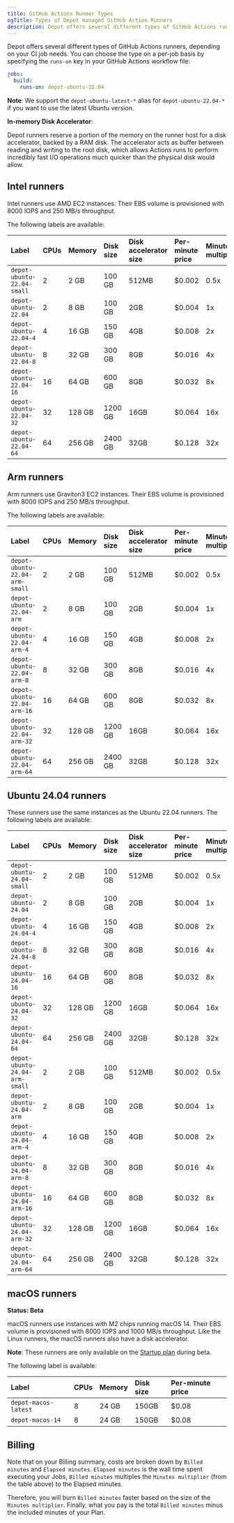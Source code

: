 ```yaml
---
title: GitHub Actions Runner Types
ogTitle: Types of Depot managed GitHub Action Runners
description: Depot offers several different types of GitHub Actions runners, depending on your CI job needs.
---
```


Depot offers several different types of GitHub Actions runners, depending on your CI job needs. You can choose the type on a per-job basis by specifying the `runs-on` key in your GitHub Actions workflow file:

```yaml
jobs:
  build:
    runs-on: depot-ubuntu-22.04
```

**Note**: We support the `depot-ubuntu-latest-*` alias for `depot-ubuntu-22.04-*` if you want to use the latest Ubuntu version.

**In-memory Disk Accelerator**:

Depot runners reserve a portion of the memory on the runner host for a disk accelerator, backed by a RAM disk. The accelerator acts as buffer between reading and writing to the root disk, which allows Actions runs to perform incredibly fast I/O operations much quicker than the physical disk would allow.

## Intel runners

Intel runners use AMD EC2 instances. Their EBS volume is provisioned with 8000 IOPS and 250 MB/s throughput.

The following labels are available:

| Label                      | CPUs | Memory | Disk size | Disk accelerator size | Per-minute price | Minutes multiplier |
| :------------------------- | :--- | :----- | :-------- | :-------------------- | :--------------- | :----------------- |
| `depot-ubuntu-22.04-small` | 2    | 2 GB   | 100 GB    | 512MB                 | $0.002           | 0.5x               |
| `depot-ubuntu-22.04`       | 2    | 8 GB   | 100 GB    | 2GB                   | $0.004           | 1x                 |
| `depot-ubuntu-22.04-4`     | 4    | 16 GB  | 150 GB    | 4GB                   | $0.008           | 2x                 |
| `depot-ubuntu-22.04-8`     | 8    | 32 GB  | 300 GB    | 8GB                   | $0.016           | 4x                 |
| `depot-ubuntu-22.04-16`    | 16   | 64 GB  | 600 GB    | 8GB                   | $0.032           | 8x                 |
| `depot-ubuntu-22.04-32`    | 32   | 128 GB | 1200 GB   | 16GB                  | $0.064           | 16x                |
| `depot-ubuntu-22.04-64`    | 64   | 256 GB | 2400 GB   | 32GB                  | $0.128           | 32x                |

## Arm runners

Arm runners use Graviton3 EC2 instances. Their EBS volume is provisioned with 8000 IOPS and 250 MB/s throughput.

The following labels are available:

| Label                          | CPUs | Memory | Disk size | Disk accelerator size | Per-minute price | Minutes multiplier |
| :----------------------------- | :--- | :----- | :-------- | :-------------------- | :--------------- | :----------------- |
| `depot-ubuntu-22.04-arm-small` | 2    | 2 GB   | 100 GB    | 512MB                 | $0.002           | 0.5x               |
| `depot-ubuntu-22.04-arm`       | 2    | 8 GB   | 100 GB    | 2GB                   | $0.004           | 1x                 |
| `depot-ubuntu-22.04-arm-4`     | 4    | 16 GB  | 150 GB    | 4GB                   | $0.008           | 2x                 |
| `depot-ubuntu-22.04-arm-8`     | 8    | 32 GB  | 300 GB    | 8GB                   | $0.016           | 4x                 |
| `depot-ubuntu-22.04-arm-16`    | 16   | 64 GB  | 600 GB    | 8GB                   | $0.032           | 8x                 |
| `depot-ubuntu-22.04-arm-32`    | 32   | 128 GB | 1200 GB   | 16GB                  | $0.064           | 16x                |
| `depot-ubuntu-22.04-arm-64`    | 64   | 256 GB | 2400 GB   | 32GB                  | $0.128           | 32x                |

## Ubuntu 24.04 runners

These runners use the same instances as the Ubuntu 22.04 runners. The following labels are available:

| Label                          | CPUs | Memory | Disk size | Disk accelerator size | Per-minute price | Minutes multiplier |
| :----------------------------- | :--- | :----- | :-------- | :-------------------- | :--------------- | :----------------- |
| `depot-ubuntu-24.04-small`     | 2    | 2 GB   | 100 GB    | 512MB                 | $0.002           | 0.5x               |
| `depot-ubuntu-24.04`           | 2    | 8 GB   | 100 GB    | 2GB                   | $0.004           | 1x                 |
| `depot-ubuntu-24.04-4`         | 4    | 16 GB  | 150 GB    | 4GB                   | $0.008           | 2x                 |
| `depot-ubuntu-24.04-8`         | 8    | 32 GB  | 300 GB    | 8GB                   | $0.016           | 4x                 |
| `depot-ubuntu-24.04-16`        | 16   | 64 GB  | 600 GB    | 8GB                   | $0.032           | 8x                 |
| `depot-ubuntu-24.04-32`        | 32   | 128 GB | 1200 GB   | 16GB                  | $0.064           | 16x                |
| `depot-ubuntu-24.04-64`        | 64   | 256 GB | 2400 GB   | 32GB                  | $0.128           | 32x                |
| `depot-ubuntu-24.04-arm-small` | 2    | 2 GB   | 100 GB    | 512MB                 | $0.002           | 0.5x               |
| `depot-ubuntu-24.04-arm`       | 2    | 8 GB   | 100 GB    | 2GB                   | $0.004           | 1x                 |
| `depot-ubuntu-24.04-arm-4`     | 4    | 16 GB  | 150 GB    | 4GB                   | $0.008           | 2x                 |
| `depot-ubuntu-24.04-arm-8`     | 8    | 32 GB  | 300 GB    | 8GB                   | $0.016           | 4x                 |
| `depot-ubuntu-24.04-arm-16`    | 16   | 64 GB  | 600 GB    | 8GB                   | $0.032           | 8x                 |
| `depot-ubuntu-24.04-arm-32`    | 32   | 128 GB | 1200 GB   | 16GB                  | $0.064           | 16x                |
| `depot-ubuntu-24.04-arm-64`    | 64   | 256 GB | 2400 GB   | 32GB                  | $0.128           | 32x                |

## macOS runners

**Status: Beta**

macOS runners use instances with M2 chips running macOS 14. Their EBS volume is provisioned with 8000 IOPS and 1000 MB/s throughput. Like the Linux runners, the macOS runners also have a disk accelerator.

**Note**: These runners are only available on the [Startup plan](/pricing) during beta.

The following label is available:

| Label                | CPUs | Memory | Disk size | Per-minute price |
| :------------------- | :--- | :----- | :-------- | :--------------- |
| `depot-macos-latest` | 8    | 24 GB  | 150GB     | $0.08            |
| `depot-macos-14`     | 8    | 24 GB  | 150GB     | $0.08            |

## Billing

Note that on your Billing summary, costs are broken down by `Billed minutes` and `Elapsed minutes`. `Elapsed minutes` is the wall time spent executing your Jobs, `Billed minutes` multiples the `Minutes multiplier` (from the table above) to the Elapsed minutes.

Therefore, you will burn `Billed minutes` faster based on the size of the `Minutes multiplier`. Finally, what you pay is the total `Billed minutes` minus the included minutes of your Plan.
